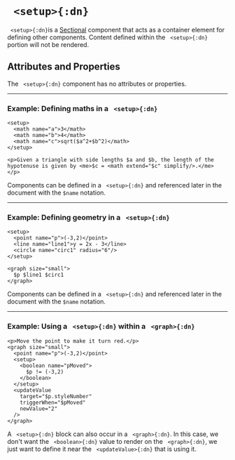 


# ` <setup>{:dn}`



` <setup>{:dn}`is a [Sectional](../document_structure/essentialConcepts/#componentTypes) component that 
acts as a container element for defining other components. Content defined within the ` <setup>{:dn}` 
portion will not be rendered.

## Attributes and Properties 

The ` <setup>{:dn}` component has no attributes or properties.

---

### Example: Defining maths in a ` <setup>{:dn}`


```doenet-editor-horiz
<setup>
  <math name="a">3</math>
  <math name="b">4</math>
  <math name="c">sqrt($a^2+$b^2)</math>
</setup>

<p>Given a triangle with side lengths $a and $b, the length of the hypotenuse is given by <me>$c = <math extend="$c" simplify/>.</me>
</p>
```



Components can be defined in a ` <setup>{:dn}` and referenced later in the document with the `$name`
notation.



---

### Example: Defining geometry in a ` <setup>{:dn}`


```doenet-editor-horiz
<setup>
  <point name="p">(-3,2)</point>
  <line name="line1">y = 2x - 3</line>
  <circle name="circ1" radius="6"/>
</setup>

<graph size="small">
  $p $line1 $circ1
</graph>    
```



Components can be defined in a ` <setup>{:dn}` and referenced later in the document with the `$name` notation.



---

### Example: Using a ` <setup>{:dn}` within a ` <graph>{:dn}`


```doenet-editor-horiz
<p>Move the point to make it turn red.</p>
<graph size="small">
  <point name="p">(-3,2)</point>
  <setup>
    <boolean name="pMoved">
      $p != (-3,2)
    </boolean>
  </setup>
  <updateValue 
    target="$p.styleNumber" 
    triggerWhen="$pMoved" 
    newValue="2"
  />
</graph>
```



A ` <setup>{:dn}` block can also occur in a ` <graph>{:dn}`. In this case, we don't want the ` <boolean>{:dn}` value to render on the ` <graph>{:dn}`, we just want to define it near the ` <updateValue>{:dn}` that is using it.

